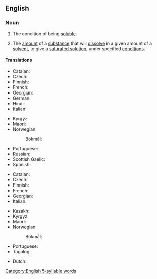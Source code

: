 ==English==

===Noun===
{{wikipedia|Solubility|Solubility (chemisty)}}
{{en-noun}}

# The condition of being [[soluble]].
# {{lb|en|chemistry}} The [[amount]] of a [[substance]] that will [[dissolve]] in a given amount of a [[solvent]], to give a [[saturated solution]], under specified [[condition]]s.

====Translations====
{{trans-top|the condition of being soluble}}
* Catalan: {{t+|ca|solubilitat|f}}
* Czech: {{t|cs|rozpustnost|f}}
* Finnish: {{t+|fi|liukoisuus}}
* French: {{t+|fr|solubilité|f}}
* Georgian: {{t|ka|ხსნადობა}}
* German: {{t+|de|Löslichkeit|f}}
* Hindi: {{t|hi|विलेयता|f}}
* Italian: {{t+|it|solubilità|f}}
{{trans-mid}}
* Kyrgyz: {{t|ky|эригичтик|sc=Cyrl}}
* Maori: {{t|mi|memehatanga}}
* Norwegian:
*: Bokmål: {{t+|nb|løselighet|m|f}}
* Portuguese: {{t+|pt|solubilidade|f}}
* Russian: {{t+|ru|раствори́мость|f}}
* Scottish Gaelic: {{t|gd|eadar-sgaoileachd|f}}
* Spanish: {{t+|es|solubilidad|f}}
{{trans-bottom}}

{{trans-top|(chemistry) the amount of a substance that will dissolve in a given amount of a solvent}}
* Catalan: {{t+|ca|solubilitat|f}}
* Czech: {{t|cs|rozpustnost|f}}
* Finnish: {{t+|fi|liukoisuus}}
* French: {{t+|fr|solubilité|f}}
* Georgian: {{t|ka|ხსნადობა}}
* Italian: {{t+|it|solubilità|f}}
{{trans-mid}}
* Kazakh: {{t|kk|ерігіштік}}
* Kyrgyz: {{t|ky|эригичтик|sc=Cyrl}}
* Maori: {{t|mi|memehatanga}}
* Norwegian:
*: Bokmål: {{t+|nb|løselighet|m|f}}
* Portuguese: {{t+|pt|solubilidade|f}}
* Tagalog: {{t|tl|kaluswinan}}
{{trans-bottom}}

{{checktrans-top}}
* Dutch: {{t+check|nl|oplosbaarheid|f}}
{{trans-mid}}
{{trans-bottom}}

[[Category:English 5-syllable words]]